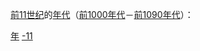 {{Catnav|頁面分類|历史|歷史學|年代学|年代}}
{{Catnav|頁面分類|人文學科|歷史學|年代学|年代}}

[[前11世纪|前11世纪]]的[[年代|年代]]（[[前1000年代|前1000年代]]－[[前1090年代|前1090年代]]）：

{{世纪各年代导航}}

[[Category:前11世纪|年]]
[[Category:年代|-11]]